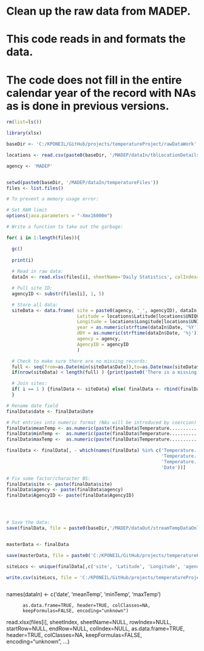 # Clean up the raw data from MADEP.
# This code reads in and formats the data.
# The code does not fill in the entire calendar year of the record with NAs as is done in previous versions.

```r

rm(list=ls())

library(xlsx)

baseDir <- 'C:/KPONEIL/GitHub/projects/temperatureProject/rawDataWork'

locations <- read.csv(paste0(baseDir, '/MADEP/dataIn/tblLocationDetails.csv'))

agency <- 'MADEP'


setwd(paste0(baseDir, '/MADEP/dataIn/temperatureFiles'))
files <- list.files()

# To prevent a memory usage error:

# Set RAM limit
options(java.parameters = "-Xmx16000m")

# Write a function to take out the garbage:

```

```r

for( i in 1:length(files)){

  gc()
  
  print(i)
  
  # Read in raw data:
  dataIn <- read.xlsx(files[i], sheetName='Daily Statistics', colIndex=c(2,3,4,5), as.data.frame=TRUE)

  # Pull site ID:
  agencyID <- substr(files[i], 1, 5)

  # Store all data:
  siteData <- data.frame( site = paste0(agency, '_', agencyID), dataIn, 
                          Latitude = locations$Latitude[locations$UNIQUE_ID == agencyID], 
                          Longitude = locations$Longitude[locations$UNIQUE_ID == agencyID], 
                          year = as.numeric(strftime(dataIn$Date, '%Y')),
                          dOY = as.numeric(strftime(dataIn$Date, '%j')),
                          agency = agency,
                          AgencyID = agencyID
                          )

  # Check to make sure there are no missing records:
  full <- seq(from=as.Date(min(siteData$Date)),to=as.Date(max(siteData$Date)),by="day")
  if(nrow(siteData) < length(full) ) {print(paste0('There is a missing record on:', full[!full %in% siteData$Date]))}

  # Join sites:
  if( i == 1 ) {finalData <- siteData} else( finalData <- rbind(finalData, siteData))
  }
```

```r

# Rename date field
finalData$date <- finalData$Date

# Put entries into numeric format (NAs will be introduced by coercion)
finalData$meanTemp <- as.numeric(paste(finalData$Temperature.......................Daily.Mean))
finalData$minTemp <-  as.numeric(paste(finalData$Temperature.......................Daily.Min ))
finalData$maxTemp <-  as.numeric(paste(finalData$Temperature.......................Daily.Max ))

finalData <- finalData[, - which(names(finalData) %in% c('Temperature.......................Daily.Mean', 
                                                         'Temperature.......................Daily.Min', 
                                                         'Temperature.......................Daily.Max',
                                                         'Date'))]

# Fix some factor/character BS:
finalData$site <- paste(finalData$site)
finalData$agency <- paste(finalData$agency)
finalData$AgencyID <- paste(finalData$AgencyID)




# Save the data:
save(finalData, file = paste0(baseDir,'/MADEP/dataOut/streamTempDataOnlyMADEP.RData'))


masterData <- finalData

save(masterData, file = paste0('C:/KPONEIL/GitHub/projects/temperatureProject/dataIn/MADEP/streamTempData_MADEP.RData'))


```



```r

siteLocs <- unique(finalData[,c('site', 'Latitude', 'Longitude', 'agency')])

write.csv(siteLocs, file = 'C:/KPONEIL/GitHub/projects/temperatureProject/maps/siteLocations/MADEP.csv')



```




  names(dataIn) <- c('date',  'meanTemp', 'minTemp', 'maxTemp')



          as.data.frame=TRUE, header=TRUE, colClasses=NA,
          keepFormulas=FALSE, encoding="unknown")



read.xlsx(files[i], sheetIndex, sheetName=NULL, rowIndex=NULL,
          startRow=NULL, endRow=NULL, colIndex=NULL,
          as.data.frame=TRUE, header=TRUE, colClasses=NA,
          keepFormulas=FALSE, encoding="unknown", ...)